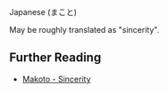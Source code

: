 Japanese (まこと)

May be roughly translated as "sincerity".

== Further Reading ==

* [http://www.ajjf.org/article04.html Makoto - Sincerity]